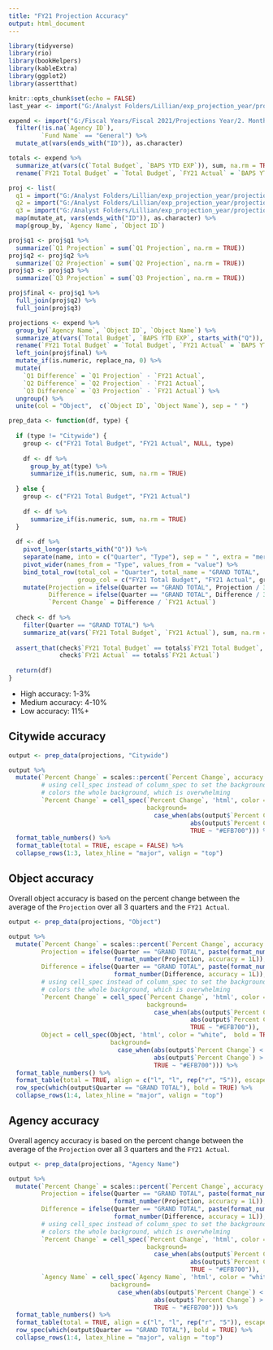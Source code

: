```yaml
---
title: "FY21 Projection Accuracy"
output: html_document
---
```

  
```r
library(tidyverse)
library(rio)
library(bookHelpers)
library(kableExtra)
library(ggplot2)
library(assertthat)

knitr::opts_chunk$set(echo = FALSE)
last_year <- import("G:/Analyst Folders/Lillian/exp_projection_year/projections/quarterly_outputs/archive/FY21 Q3 Projection.xlsx")

expend <- import("G:/Fiscal Years/Fiscal 2021/Projections Year/2. Monthly Expenditure Data/Month 12_June Projections/Expenditure 2021-06_Run_9.xlsx") %>%
  filter(!is.na(`Agency ID`),
         `Fund Name` == "General") %>% 
  mutate_at(vars(ends_with("ID")), as.character)

totals <- expend %>%
  summarize_at(vars(c(`Total Budget`, `BAPS YTD EXP`)), sum, na.rm = TRUE) %>%
  rename(`FY21 Total Budget` = `Total Budget`, `FY21 Actual` = `BAPS YTD EXP`)

proj <- list(
  q1 = import("G:/Analyst Folders/Lillian/exp_projection_year/projections/quarterly_outputs/archive/FY21 Q1 Projection.xlsx"),
  q2 = import("G:/Analyst Folders/Lillian/exp_projection_year/projections/quarterly_outputs/archive/FY21 Q2 Projection.xlsx"),
  q3 = import("G:/Analyst Folders/Lillian/exp_projection_year/projections/quarterly_outputs/archive/FY21 Q3 Projection.xlsx")) %>%
  map(mutate_at, vars(ends_with("ID")), as.character) %>%
  map(group_by, `Agency Name`, `Object ID`)

proj$q1 <- proj$q1 %>%
  summarize(`Q1 Projection` = sum(`Q1 Projection`, na.rm = TRUE))
proj$q2 <- proj$q2 %>%
  summarize(`Q2 Projection` = sum(`Q2 Projection`, na.rm = TRUE))
proj$q3 <- proj$q3 %>%
  summarize(`Q3 Projection` = sum(`Q3 Projection`, na.rm = TRUE))

proj$final <- proj$q1 %>%
  full_join(proj$q2) %>%
  full_join(proj$q3)

projections <- expend %>%
  group_by(`Agency Name`, `Object ID`, `Object Name`) %>%
  summarize_at(vars(`Total Budget`, `BAPS YTD EXP`, starts_with("Q")), sum, na.rm = TRUE) %>%
  rename(`FY21 Total Budget` = `Total Budget`, `FY21 Actual` = `BAPS YTD EXP`) %>%
  left_join(proj$final) %>%
  mutate_if(is.numeric, replace_na, 0) %>%
  mutate(
    `Q1 Difference` = `Q1 Projection` - `FY21 Actual`,
    `Q2 Difference` = `Q2 Projection` - `FY21 Actual`,
    `Q3 Difference` = `Q3 Projection` - `FY21 Actual`) %>%
  ungroup() %>%
  unite(col = "Object",  c(`Object ID`, `Object Name`), sep = " ")

prep_data <- function(df, type) {
  
  if (type != "Citywide") {
    group <- c("FY21 Total Budget", "FY21 Actual", NULL, type)
    
    df <- df %>%
      group_by_at(type) %>%
      summarize_if(is.numeric, sum, na.rm = TRUE) 
    
  } else {
    group <- c("FY21 Total Budget", "FY21 Actual")
    
    df <- df %>%
      summarize_if(is.numeric, sum, na.rm = TRUE) 
  }
  
  df <- df %>%
    pivot_longer(starts_with("Q")) %>%
    separate(name, into = c("Quarter", "Type"), sep = " ", extra = "merge") %>%
    pivot_wider(names_from = "Type", values_from = "value") %>%
    bind_total_row(total_col = "Quarter", total_name = "GRAND TOTAL", 
                   group_col = c("FY21 Total Budget", "FY21 Actual", group)) %>%
    mutate(Projection = ifelse(Quarter == "GRAND TOTAL", Projection / 3, Projection),
           Difference = ifelse(Quarter == "GRAND TOTAL", Difference / 3, Difference),
           `Percent Change` = Difference / `FY21 Actual`)
  
  check <- df %>%
    filter(Quarter == "GRAND TOTAL") %>%
    summarize_at(vars(`FY21 Total Budget`, `FY21 Actual`), sum, na.rm = TRUE)
  
  assert_that(check$`FY21 Total Budget` == totals$`FY21 Total Budget`,
              check$`FY21 Actual` == totals$`FY21 Actual`)
  
  return(df)
}

```

- High accuracy: 1-3%
- Medium accuracy: 4-10%
- Low accuracy: 11%+
  
## Citywide accuracy
  
```r

output <- prep_data(projections, "Citywide")

output %>%
  mutate(`Percent Change` = scales::percent(`Percent Change`, accuracy = 0.01),
         # using cell_spec instead of column_spec to set the background color bc the latter
         # colors the whole background, which is overwhelming
         `Percent Change` = cell_spec(`Percent Change`, 'html', color = "white", bold = TRUE,
                                      background= 
                                        case_when(abs(output$`Percent Change`) < .04 ~ "#69B34C",
                                                  abs(output$`Percent Change`) > .11 ~ "#FF0D0D",
                                                  TRUE ~ "#EFB700"))) %>%
  format_table_numbers() %>%
  format_table(total = TRUE, escape = FALSE) %>%
  collapse_rows(1:3, latex_hline = "major", valign = "top") 

```


## Object accuracy

Overall object accuracy is based on the percent change between the average of the `Projection` over all 3 quarters and the `FY21 Actual`.

```r

output <- prep_data(projections, "Object")
```

```r
output %>%
  mutate(`Percent Change` = scales::percent(`Percent Change`, accuracy = 0.01),
         Projection = ifelse(Quarter == "GRAND TOTAL", paste(format_number(Projection, accuracy = 1L), "(avg)"),
                             format_number(Projection, accuracy = 1L)),
         Difference = ifelse(Quarter == "GRAND TOTAL", paste(format_number(Difference, accuracy = 1L), "(avg)"), 
                             format_number(Difference, accuracy = 1L)),
         # using cell_spec instead of column_spec to set the background color bc the latter
         # colors the whole background, which is overwhelming
         `Percent Change` = cell_spec(`Percent Change`, 'html', color = "white",  bold = TRUE,
                                      background= 
                                        case_when(abs(output$`Percent Change`) < .04 ~ "#69B34C",
                                                  abs(output$`Percent Change`) > .11 ~ "#FF0D0D",
                                                  TRUE ~ "#EFB700")),
         Object = cell_spec(Object, 'html', color = "white",  bold = TRUE,
                            background= 
                              case_when(abs(output$`Percent Change`) < .04 ~ "#69B34C",
                                        abs(output$`Percent Change`) > .11 ~ "#FF0D0D",
                                        TRUE ~ "#EFB700"))) %>%
  format_table_numbers() %>%
  format_table(total = TRUE, align = c("l", "l", rep("r", "5")), escape = FALSE) %>%
  row_spec(which(output$Quarter == "GRAND TOTAL"), bold = TRUE) %>%
  collapse_rows(1:4, latex_hline = "major", valign = "top") 
```


## Agency accuracy

Overall agency accuracy is based on the percent change between the average of the `Projection` over all 3 quarters and the `FY21 Actual`.

```r

output <- prep_data(projections, "Agency Name")

```


```r
output %>%
  mutate(`Percent Change` = scales::percent(`Percent Change`, accuracy = 0.01),
         Projection = ifelse(Quarter == "GRAND TOTAL", paste(format_number(Projection, accuracy = 1L), "(avg)"),
                             format_number(Projection, accuracy = 1L)),
         Difference = ifelse(Quarter == "GRAND TOTAL", paste(format_number(Difference, accuracy = 1L), "(avg)"), 
                             format_number(Difference, accuracy = 1L)),
         # using cell_spec instead of column_spec to set the background color bc the latter
         # colors the whole background, which is overwhelming
         `Percent Change` = cell_spec(`Percent Change`, 'html', color = "white",  bold = TRUE,
                                      background= 
                                        case_when(abs(output$`Percent Change`) < .04 ~ "#69B34C",
                                                  abs(output$`Percent Change`) > .11 ~ "#FF0D0D",
                                                  TRUE ~ "#EFB700")),
         `Agency Name` = cell_spec(`Agency Name`, 'html', color = "white",  bold = TRUE,
                            background= 
                              case_when(abs(output$`Percent Change`) < .04 ~ "#69B34C",
                                        abs(output$`Percent Change`) > .11 ~ "#FF0D0D",
                                        TRUE ~ "#EFB700"))) %>%
  format_table_numbers() %>%
  format_table(total = TRUE, align = c("l", "l", rep("r", "5")), escape = FALSE) %>%
  row_spec(which(output$Quarter == "GRAND TOTAL"), bold = TRUE) %>%
  collapse_rows(1:4, latex_hline = "major", valign = "top") 

```
